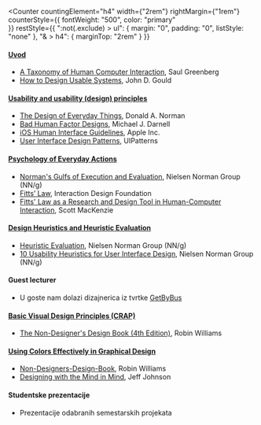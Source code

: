 
<Layout>

<Counter 
    countingElement="h4" 
    width={"2rem"}
    rightMargin={"1rem"}
    counterStyle={{
        fontWeight: "500",
        color: "primary"        
    }}
    restStyle={{
        ":not(.exclude) > ul": {
            margin: "0",
            padding: "0",
            listStyle: "none"
        },
        "& > h4": {
            marginTop: "2rem"
        }
    }}
>

#### [Uvod](Lectures/Lecture_1.ppt)

- [A Taxonomy of Human Computer Interaction](http://grouplab.cpsc.ucalgary.ca/saul/hci_topics/taxonomy.html), Saul Greenberg
- [How to Design Usable Systems](Readings/Gould.pdf), John D. Gould

#### [Usability and usability (design) principles](Lectures/Lecture_2.ppt)

- [The Design of Everyday Things](http://www.usabilitypost.com/2010/11/17/the-design-of-everyday-things), Donald A. Norman
- [Bad Human Factor Designs](http://www.baddesigns.com), Michael J. Darnell
- [iOS Human Interface Guidelines](https://developer.apple.com/design/human-interface-guidelines), Apple Inc.
- [User Interface Design Patterns](http://ui-patterns.com), UIPatterns

#### [Psychology of Everyday Actions](Lectures/Lecture_3.ppt)

- [Norman's Gulfs of Execution and Evaluation](https://www.nngroup.com/articles/two-ux-gulfs-evaluation-execution/), Nielsen Norman Group (NN/g)
- [Fitts’ Law](https://www.interaction-design.org/literature/topics/fitts-law), Interaction Design Foundation
- [Fitts' Law as a Research and Design Tool in Human-Computer Interaction](http://www.yorku.ca/mack/hci1992.pdf), Scott MacKenzie

#### [Design Heuristics and Heuristic Evaluation](Lectures/Lecture_4.ppt)

- [Heuristic Evaluation](https://www.nngroup.com/topic/heuristic-evaluation/), Nielsen Norman Group (NN/g)
- [10 Usability Heuristics for User Interface Design](https://www.nngroup.com/articles/ten-usability-heuristics/), Nielsen Norman Group (NN/g)

#### Guest lecturer

- U goste nam dolazi dizajnerica iz tvrtke [GetByBus](https://getbybus.com)

#### [Basic Visual Design Principles (CRAP)](Lectures/Lecture_5.ppt)

- [The Non-Designer's Design Book (4th Edition)](https://www.amazon.com/Non-Designers-Design-Book-4th/dp/0133966151), Robin Williams

#### [Using Colors Effectively in Graphical Design](Lectures/Lecture_6.ppt)

- [Non-Designers-Design-Book](https://www.amazon.com/Non-Designers-Design-Book-4th/dp/0133966151), Robin Williams
- [Designing with the Mind in Mind](https://www.amazon.com/Designing-Mind-Understanding-Interface-Guidelines/dp/0124079148), Jeff Johnson

#### Studentske prezentacije

- Prezentacije odabranih semestarskih projekata

</Counter>
</Layout>
